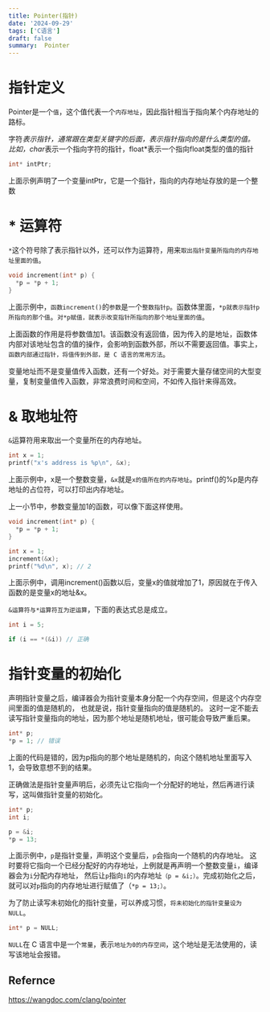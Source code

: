 ```yaml
---
title: Pointer(指针)
date: '2024-09-29'
tags: ['C语言']
draft: false
summary:  Pointer
---
```


# 指针定义
Pointer是一个`值`，这个值代表一个`内存地址`，因此指针相当于指向某个内存地址的路标。

字符*表示指针，通常跟在类型关键字的后面，表示指针指向的是什么类型的值。
比如，char*表示一个指向字符的指针，float*表示一个指向float类型的值的指针

```c
int* intPtr;
```

上面示例声明了一个变量intPtr，它是一个指针，指向的内存地址存放的是一个整数


# \* 运算符

`*`这个符号除了表示指针以外，还可以作为运算符，用来`取出指针变量所指向的内存地址里面的值`。
```C
void increment(int* p) {
  *p = *p + 1;
}
```

上面示例中，`函数increment()`的`参数`是一个`整数指针p`。函数体里面，`*p就表示指针p所指向的那个值`。`对*p赋值，就表示改变指针所指向的那个地址里面的值`。

上面函数的作用是将参数值加1。该函数没有返回值，因为传入的是地址，函数体内部对该地址包含的值的操作，会影响到函数外部，所以不需要返回值。事实上，`函数内部通过指针，将值传到外部，是 C 语言的常用方法`。

变量地址而不是变量值传入函数，还有一个好处。对于需要大量存储空间的大型变量，复制变量值传入函数，非常浪费时间和空间，不如传入指针来得高效。

# \&  取地址符

`&`运算符用来取出一个变量所在的内存地址。

```C
int x = 1;
printf("x's address is %p\n", &x);
```
上面示例中，x是一个整数变量，`&x`就是`x的值所在的内存地址`。printf()的%p是内存地址的占位符，可以打印出内存地址。

上一小节中，参数变量加1的函数，可以像下面这样使用。

```C
void increment(int* p) {
  *p = *p + 1;
}

int x = 1;
increment(&x);
printf("%d\n", x); // 2
```

上面示例中，调用increment()函数以后，变量x的值就增加了1，原因就在于传入函数的是变量x的地址&x。

`&运算符与*运算符互为逆运算`，下面的表达式总是成立。

```C
int i = 5;

if (i == *(&i)) // 正确
```


# 指针变量的初始化

声明指针变量之后，编译器会为指针变量本身分配一个内存空间，但是这个内存空间里面的值是随机的，
也就是说，指针变量指向的值是随机的。
这时一定不能去读写指针变量指向的地址，因为那个地址是随机地址，很可能会导致严重后果。

```C
int* p;
*p = 1; // 错误
```

上面的代码是错的，因为p指向的那个地址是随机的，向这个随机地址里面写入1，会导致意想不到的结果。

正确做法是指针变量声明后，必须先让它指向一个分配好的地址，然后再进行读写，这叫做指针变量的初始化。

```C
int* p;
int i;

p = &i;
*p = 13;
```

上面示例中，`p`是指针变量，声明这个变量后，`p`会指向一个随机的内存地址。
这时要将它指向一个已经分配好的内存地址，上例就是再声明一个整数变量`i`，编译器会为`i`分配内存地址，
然后让`p`指向`i`的内存地址`（p = &i;）`。完成初始化之后，就可以对`p`指向的内存地址进行赋值了（`*p = 13;）`。

为了防止读写未初始化的指针变量，可以养成习惯，`将未初始化的指针变量设为NULL`。
```C
int* p = NULL;
```
`NULL`在 C 语言中是一个`常量`，表示`地址为0的内存空间`，这个地址是无法使用的，读写该地址会报错。


## Refernce
https://wangdoc.com/clang/pointer

